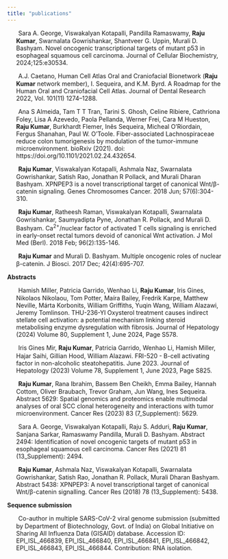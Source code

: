 ```yaml
---
title: "publications"
---
```

::: {.justify-text}
<p style="text-indent: -1.5em; margin-left: 1.5em;">
<img src="images/book.png" style="width:16px; height:16px; margin-right:6px; vertical-align:middle;" />
Sara A. George, Viswakalyan Kotapalli, Pandilla Ramaswamy, <strong>Raju Kumar</strong>, Swarnalata Gowrishankar, Shantveer G. Uppin, Murali D. Bashyam. Novel oncogenic transcriptional targets of mutant p53 in esophageal squamous cell carcinoma. Journal of Cellular Biochemistry, 2024;125:e30534.\
</p>

<p style="text-indent: -1.5em; margin-left: 1.5em;">
<img src="images/book.png" style="width:16px; height:16px; margin-right:6px; vertical-align:middle;" />
A.J. Caetano, Human Cell Atlas Oral and Craniofacial Bionetwork (<strong>Raju Kumar</strong> network member), I. Sequeira, and K.M. Byrd. A Roadmap for the Human Oral and Craniofacial Cell Atlas. Journal of Dental Research 2022, Vol. 101(11) 1274–1288.\
</p>

<p style="text-indent: -1.5em; margin-left: 1.5em;">
<img src="images/book.png" style="width:16px; height:16px; margin-right:6px; vertical-align:middle;" />
Ana S Almeida, Tam T T Tran, Tarini S. Ghosh, Celine Ribiere, Cathriona Foley, Lisa A Azevedo, Paola Pellanda, Werner Frei, Cara M Hueston, <strong>Raju Kumar</strong>, Burkhardt Flemer, Inês Sequeira, Micheal O’Riordain, Fergus Shanahan, Paul W. O’Toole. Fiber-associated Lachnospiraceae reduce colon tumorigenesis by modulation of the tumor-immune microenvironment. bioRxiv (2021). doi: https://doi.org/10.1101/2021.02.24.432654.\
</p>

<p style="text-indent: -1.5em; margin-left: 1.5em;">
<img src="images/book.png" style="width:16px; height:16px; margin-right:6px; vertical-align:middle;" />
<strong>Raju Kumar</strong>, Viswakalyan Kotapalli, Ashmala Naz, Swarnalata Gowrishankar, Satish Rao, Jonathan R Pollack, and Murali Dharan Bashyam. XPNPEP3 is a novel transcriptional target of canonical Wnt/β-catenin signaling. Genes Chromosomes Cancer. 2018 Jun; 57(6):304-310.\
</p>

<p style="text-indent: -1.5em; margin-left: 1.5em;">
<img src="images/book.png" style="width:16px; height:16px; margin-right:6px; vertical-align:middle;" />
<strong>Raju Kumar</strong>, Ratheesh Raman, Viswakalyan Kotapalli, Swarnalata Gowrishankar, Saumyadipta Pyne, Jonathan R. Pollack, and Murali D. Bashyam. Ca<sup>2+</sup>/nuclear factor of activated T cells signaling is enriched in early-onset rectal tumors devoid of canonical Wnt activation. J Mol Med (Berl). 2018 Feb; 96(2):135-146.\
</p>

<p style="text-indent: -1.5em; margin-left: 1.5em;">
<img src="images/book.png" style="width:16px; height:16px; margin-right:6px; vertical-align:middle;" />
<strong>Raju Kumar</strong> and Murali D. Bashyam. Multiple oncogenic roles of nuclear β-catenin. J Biosci. 2017 Dec; 42(4):695-707.\
</p>

**Abstracts**\
<p style="text-indent: -1.5em; margin-left: 1.5em;">
<img src="images/book.png" style="width:16px; height:16px; margin-right:6px; vertical-align:middle;" />
Hamish Miller, Patricia Garrido, Wenhao Li, <strong>Raju Kumar</strong>, Iris Gines, Nikolaos Nikolaou, Tom Potter, Maíra Bailey, Fredrik Karpe, Matthew Neville, Márta Korbonits, William Griffiths, Yuqin Wang, William Alazawi, Jeremy Tomlinson. THU-236-YI Oxysterol treatment causes indirect stellate cell activation: a potential mechanism linking steroid metabolising enzyme dysregulation with fibrosis. Journal of Hepatology (2024) Volume 80, Supplement 1, June 2024, Page S578.\
</p>

<p style="text-indent: -1.5em; margin-left: 1.5em;">
<img src="images/book.png" style="width:16px; height:16px; margin-right:6px; vertical-align:middle;" />
Iris Gines Mir, <strong>Raju Kumar</strong>, Patricia Garrido, Wenhao Li, Hamish Miller, Hajar Saihi, Gillian Hood, William Alazawi. FRI-520 - B-cell activating factor in non-alcoholic steatohepatitis. June 2023. Journal of Hepatology (2023) Volume 78, Supplement 1, June 2023, Page S825.\
</p>

<p style="text-indent: -1.5em; margin-left: 1.5em;">
<img src="images/book.png" style="width:16px; height:16px; margin-right:6px; vertical-align:middle;" />
<strong>Raju Kumar</strong>, Rana Ibrahim, Bassem Ben Cheikh, Emma Bailey, Hannah Cottom, Oliver Braubach, Trevor Graham, Jun Wang, Ines Sequeira. Abstract 5629: Spatial genomics and proteomics enable multimodal analyses of oral SCC clonal heterogeneity and interactions with tumor microenvironment. Cancer Res (2023) 83 (7_Supplement): 5629.\
</p>

<p style="text-indent: -1.5em; margin-left: 1.5em;">
<img src="images/book.png" style="width:16px; height:16px; margin-right:6px; vertical-align:middle;" />
Sara A. George, Viswakalyan Kotapalli, Raju S. Adduri, <strong>Raju Kumar</strong>, Sanjana Sarkar, Ramaswamy Pandilla, Murali D. Bashyam. Abstract 2494: Identification of novel oncogenic targets of mutant p53 in esophageal squamous cell carcinoma. Cancer Res (2021) 81 (13_Supplement): 2494.\
</p>

<p style="text-indent: -1.5em; margin-left: 1.5em;">
<img src="images/book.png" style="width:16px; height:16px; margin-right:6px; vertical-align:middle;" />
<strong>Raju Kumar</strong>, Ashmala Naz, Viswakalyan Kotapalli, Swarnalata Gowrishankar, Satish Rao, Jonathan R. Pollack, Murali Dharan Bashyam. Abstract 5438: XPNPEP3: A novel transcriptional target of canonical Wnt/β-catenin signalling.  Cancer Res (2018) 78 (13_Supplement): 5438.\
</p>

**Sequence submission**\
<p style="text-indent: -1.5em; margin-left: 1.5em;">
<img src="images/book.png" style="width:16px; height:16px; margin-right:6px; vertical-align:middle;" />
Co-author in multiple SARS-CoV-2 viral genome submission (submitted by Department of Biotechnology, Govt. of India) on Global Initiative on Sharing All Influenza Data (GISAID) database. Accession ID: EPI_ISL_466839, EPI_ISL_466840, EPI_ISL_466841, EPI_ISL_466842, EPI_ISL_466843, EPI_ISL_466844. Contribution: RNA isolation.
</p>
:::
